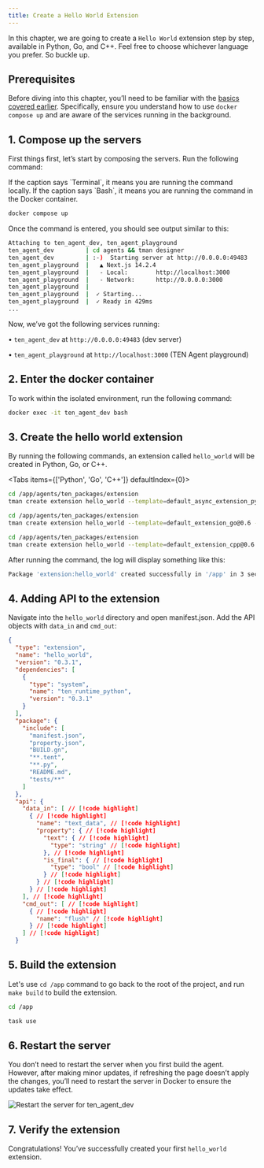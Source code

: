 ```yaml
---
title: Create a Hello World Extension
---
```


In this chapter, we are going to create a `Hello World` extension step by step, available in Python, Go, and C++. Feel free to choose whichever language you prefer. So buckle up.

## Prerequisites

Before diving into this chapter, you’ll need to be familiar with the [basics covered earlier](quickstart.md). Specifically, ensure you understand how to use `docker compose up` and are aware of the services running in the background.

## 1. Compose up the servers

First things first, let’s start by composing the servers. Run the following command:

<Callout>
  If the caption says `Terminal`, it means you are running the command locally.
  If the caption says `Bash`, it means you are running the command in the Docker
  container.
</Callout>

```bash title="Terminal"
docker compose up
```

Once the command is entered, you should see output similar to this:

```bash title="Terminal"
Attaching to ten_agent_dev, ten_agent_playground
ten_agent_dev         | cd agents && tman designer
ten_agent_dev         | :-)  Starting server at http://0.0.0.0:49483
ten_agent_playground  |   ▲ Next.js 14.2.4
ten_agent_playground  |   - Local:        http://localhost:3000
ten_agent_playground  |   - Network:      http://0.0.0.0:3000
ten_agent_playground  |
ten_agent_playground  |  ✓ Starting...
ten_agent_playground  |  ✓ Ready in 429ms
...
```

Now, we’ve got the following services running:

• `ten_agent_dev` at `http://0.0.0.0:49483` (dev server)

• `ten_agent_playground` at `http://localhost:3000` (TEN Agent playground)

## 2. Enter the docker container

To work within the isolated environment, run the following command:

```bash title="Terminal"
docker exec -it ten_agent_dev bash
```

## 3. Create the hello world extension

By running the following commands, an extension called `hello_world` will be created in Python, Go, or C++.


<Tabs items={['Python', 'Go', 'C++']} defaultIndex={0}>
  <Tab>

```bash title="Bash"
cd /app/agents/ten_packages/extension
tman create extension hello_world --template=default_async_extension_python@0.6 --template-data class_name_prefix=HelloWorld
```

  </Tab>
  <Tab>

```bash title="Bash"
cd /app/agents/ten_packages/extension
tman create extension hello_world --template=default_extension_go@0.6 --template-data class_name_prefix=HelloWorld
```

  </Tab>
  <Tab>

```bash title="Bash"
cd /app/agents/ten_packages/extension
tman create extension hello_world --template=default_extension_cpp@0.6 --template-data class_name_prefix=HelloWorld
```

  </Tab>
</Tabs>

After running the command, the log will display something like this:

```bash title="Bash"
Package 'extension:hello_world' created successfully in '/app' in 3 seconds.
```

## 4. Adding API to the extension

Navigate into the `hello_world` directory and open manifest.json. Add the API objects with `data_in` and `cmd_out`:

```json title="./hello_world/manifest.json"
{
  "type": "extension",
  "name": "hello_world",
  "version": "0.3.1",
  "dependencies": [
    {
      "type": "system",
      "name": "ten_runtime_python",
      "version": "0.3.1"
    }
  ],
  "package": {
    "include": [
      "manifest.json",
      "property.json",
      "BUILD.gn",
      "**.tent",
      "**.py",
      "README.md",
      "tests/**"
    ]
  },
  "api": {
    "data_in": [ // [!code highlight]
      { // [!code highlight]
        "name": "text_data", // [!code highlight]
        "property": { // [!code highlight]
          "text": { // [!code highlight]
            "type": "string" // [!code highlight]
          }, // [!code highlight]
          "is_final": { // [!code highlight]
            "type": "bool" // [!code highlight]
          } // [!code highlight]
        } // [!code highlight]
      } // [!code highlight]
    ], // [!code highlight]
    "cmd_out": [ // [!code highlight]
      { // [!code highlight]
        "name": "flush" // [!code highlight]
      } // [!code highlight]
    ] // [!code highlight]
  }
```

## 5. Build the extension

Let's use `cd /app` command to go back to the root of the project, and run `make build` to build the extension.

```bash title="Bash"
cd /app

task use
```

## 6. Restart the server

You don’t need to restart the server when you first build the agent. However, after making minor updates, if refreshing the page doesn’t apply the changes, you’ll need to restart the server in Docker to ensure the updates take effect.

![Restart the server for ten_agent_dev](/assets/gif/docker_restart_server.gif)

## 7. Verify the extension

Congratulations! You’ve successfully created your first `hello_world` extension.
